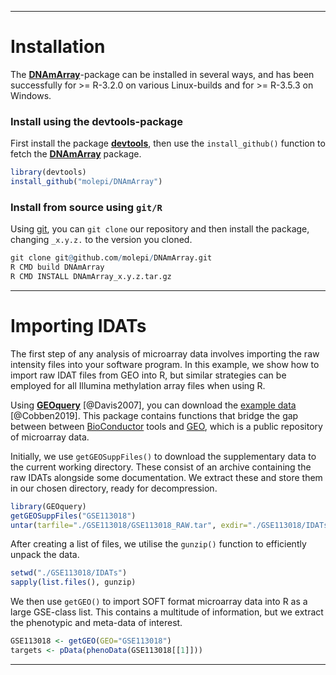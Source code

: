 
***

# Installation #
  
The [**DNAmArray**](https://github.com/molepi/DNAmArray)-package can be installed in several ways, and has been successfully for >= R-3.2.0 on various Linux-builds and for >= R-3.5.3 on Windows.

### Install using the **devtools**-package ###

First install the package [**devtools**](https://github.com/hadley/devtools), then use the `install_github()` function to fetch the [**DNAmArray**](https://github.com/molepi/DNAmArray) package.

```r
library(devtools)
install_github("molepi/DNAmArray")
```

### Install from source using `git/R` ###

Using [git](https://git-scm.com/), you can `git clone` our repository and then install the package, changing `_x.y.z.` to the version you cloned.

```r
git clone git@github.com/molepi/DNAmArray.git
R CMD build DNAmArray
R CMD INSTALL DNAmArray_x.y.z.tar.gz
```

***

# Importing IDATs #

The first step of any analysis of microarray data involves importing the raw intensity files into your software program. In this example, we show how to import raw IDAT files from GEO into R, but similar strategies can be employed for all Illumina methylation array files when using R. 

Using [**GEOquery**](http://bioconductor.org/packages/release/bioc/html/GEOquery.html) [@Davis2007], you can download the [example data](https://www.ncbi.nlm.nih.gov/geo/query/acc.cgi?acc=GSE113018) [@Cobben2019]. This package contains functions that bridge the gap between between [BioConductor](https://www.bioconductor.org) tools and [GEO](https://www.ncbi.nlm.nih.gov/geo/), which is a public repository of microarray data.

Initially, we use `getGEOSuppFiles()` to download the supplementary data to the current working directory. These consist of an archive containing the raw IDATs alongside some documentation. We extract these and store them in our chosen directory, ready for decompression.

```r
library(GEOquery)
getGEOSuppFiles("GSE113018")
untar(tarfile="./GSE113018/GSE113018_RAW.tar", exdir="./GSE113018/IDATs")
```

After creating a list of files, we utilise the `gunzip()` function to efficiently unpack the data.

```r
setwd("./GSE113018/IDATs")
sapply(list.files(), gunzip)
```

We then use `getGEO()` to import SOFT format microarray data into R as a large GSE-class list. This contains a multitude of information, but we extract the phenotypic and meta-data of interest. 

```r
GSE113018 <- getGEO(GEO="GSE113018")
targets <- pData(phenoData(GSE113018[[1]]))
```

***


